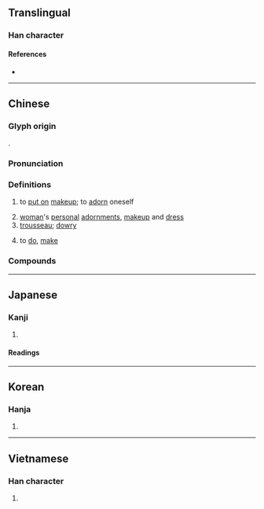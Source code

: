 {{also|妆|娤|粧}}
{{character info}}
==Translingual==

===Han character===
{{Han char|rn=38|rad=女|as=04|sn=7|four=24240|canj=VMV|ids=⿰爿女}}

====References====
* {{Han ref|kx=0256.300|dkj=06096|dj=0521.090|hdz=21033.130|uh=599D|ud=22941|bh=A7A9|bd=42921}}

----

==Chinese==
{{zh-forms|s=妆|t2=粧}}

===Glyph origin===
{{Han etym}}
{{Han compound|爿|女|c1=p|c2=s|t2=female|ls=psc}}.

===Pronunciation===
{{zh-pron
|m=zhuāng
|c=zong1
|h=pfs=chông
|md=cŏng
|mn=chong/chng
|mn_note=chong - literary; chng - vernacular
|mn-t=zuang1
|w=1tsaan
|mc=y
|oc=y
|cat=v,n
}}

===Definitions===
{{zh-hanzi}}

# {{lb|zh|of a woman}} to [[put on]] [[makeup]]; to [[adorn]] oneself
# [[woman]]'s [[personal]] [[adornment]]s, [[makeup]] and [[dress]]
# [[trousseau]]; [[dowry]]
# {{lb|zh|Wenzhou}} to [[do]], [[make]]

===Compounds===
{{zh-der|妝奩|妝飾|上妝|佛妝|倒暈妝|倩妝|內家妝|凝妝|化妝|化妝劇|化妝品|化妝箱|卸妝|古妝|喬妝|嚴妝|壽妝|壽陽妝|大妝|妝儇|妝喬|妝嫫費黛|妝孤|妝扮|妝新|妝梳|妝樓|妝樣|妝次|妝腔|妝臺|妝誣|妝點|娥妝|嫁妝|宮妝|宿妝|弄鬼妝么|揀妝|改妝|新妝|桃花妝|梅妝|梅花妝|梳妝|梳妝臺|檀暈妝|淚妝|淡妝|淡妝濃抹|淡妝素服|添妝|減妝|溫鰲妝燕|濃妝|濃妝淡抹|濃妝豔抹|濃妝豔服|濃妝豔裹|濃妝豔飾|濃抹淡妝|理妝|碎妝|粉妝樓|粉妝玉琢|粉妝玉砌|紅妝|蛾妝|衾褥妝奩|豔妝|輕妝|迎妝|過嫁妝|醉妝|開運化妝|靚妝|飛霞妝|墨妝}}

----

==Japanese==

===Kanji===
{{ja-kanji|grade=|rs=女04|shin=妆}}

# {{rfdef|ja|sort=女04}}

====Readings====
{{ja-readings
|goon=しょう<しやう
|kanon=そう<さう
|kun=よそ.お-う<よそほ-ふ
}}

----

==Korean==

===Hanja===
{{ko-hanja|hangeul=장|rv=jang|mr=chang}}

# {{rfdef|ko|sort=女04}}

----

==Vietnamese==

===Han character===
{{vi-readings|reading=Trang|rs=女04}}

# {{rfdef|vi|sort=女04}}